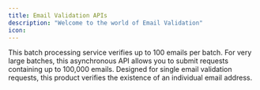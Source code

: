 ```yaml
---
title: Email Validation APIs
description: "Welcome to the world of Email Validation"
icon: 
---
```


<CardGroup cols={2}>
  <Card title="Batch Validation" href="/api-reference/email-validation/batch" icon="code">
    This batch processing service verifies up to 100 emails per batch.
  </Card>
  <Card title="Bulk Validation" href="/api-reference/email-validation/bulk" icon="code">
    For very large batches, this asynchronous API allows you to submit requests containing up to 100,000 emails.
  </Card>
  <Card title="Individual Validation" href="/api-reference/email-validation/individual" icon="code">
    Designed for single email validation requests, this product verifies the existence of an individual email address.
  </Card>
</CardGroup>